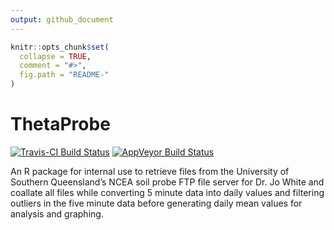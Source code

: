 ```yaml
---
output: github_document
---
```


<!-- README.md is generated from README.Rmd. Please edit that file -->

```r
knitr::opts_chunk$set(
  collapse = TRUE,
  comment = "#>",
  fig.path = "README-"
)
```
# ThetaProbe


[![Travis-CI Build Status](https://travis-ci.org/adamhsparks/ThetaProbe.svg?branch=master)](https://travis-ci.org/adamhsparks/ThetaProbe)
[![AppVeyor Build Status](https://ci.appveyor.com/api/projects/status/github/adamhsparks/ThetaProbe?branch=master&svg=true)](https://ci.appveyor.com/project/adamhsparks/ThetaProbe)

An R package for internal use to retrieve files from the University of Southern Queensland's NCEA soil probe FTP file server for Dr. Jo White and coallate all files while converting 5 minute data into daily values and filtering outliers in the five minute data before generating daily mean values for analysis and graphing.

